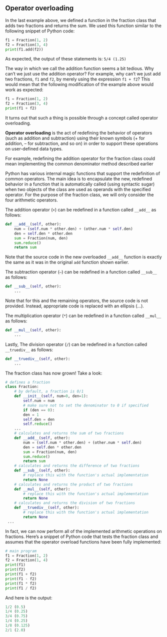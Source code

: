 ## Operator overloading
In the last example above, we defined a function in the fraction class that adds two fractions and returns
the sum. We used this function similar to the following snippet of Python code:
```python
f1 = Fraction(1, 2)
f2 = Fraction(3, 4)
print(f1.add(f2))
```
As expected, the output of these statements is: `5/4 (1.25)`

The way in which we call the addition function seems a bit tedious. Why can't we just use the addition
operator? For example, why can't we just add two fractions, `f1` and `f2`, by merely using the expression
`f1 + f2`? This would mean that the following modification of the example above would work as
expected:
```python
f1 = Fraction(1, 2)
f2 = Fraction(3, 4)
print(f1 + f2)
```

It turns out that such a thing is possible through a concept called operator overloading.

::: {.callout-tip title="Definition"}
**Operator overloading** is the act of redefining the behavior of operators (such as addition
and subtraction) using their known symbols (+ for addition, – for subtraction, and so on) in order to
support these operations on user-defined data types.
:::

For example, redefining the addition operator for the fraction class could mean implementing the
common denominator method described earlier

Python has various internal magic functions that support the redefinition of common operators. The
main idea is to encapsulate the new, redefined behavior in a function that is automatically called (using
syntactic sugar) when two objects of the class are used as operands with the specified operator. For the
purpose of the fraction class, we will only consider the four arithmetic operators.

The addition operator (`+`) can be redefined in a function called `__add__` as follows:
```python
def __add__(self, other):
    num = (self.num * other.den) + (other.num * self.den)
    den = self.den * other.den
    sum = Fraction(num, den)
    sum.reduce()
    return sum
```

Note that the source code in the new overloaded `__add__` function is exactly the same as it was in the
original `add` function shown earlier.

The subtraction operator (`–`) can be redefined in a function called `__sub__` as follows:
```python
def __sub__(self, other):
    ...
```

Note that for this and the remaining operators, the source code is not provided. Instead, appropriate
code is replaced with an ellipsis (…).

The multiplication operator (`*`) can be redefined in a function called `__mul__` as follows:
```python
def __mul__(self, other):
    ...
```

Lastly, The division operator (`/`) can be redefined in a function called `__truediv__` as follows:
```python
def __truediv__(self, other):
    ...
```

The fraction class has now grown! Take a look:
```python
# defines a fraction
class Fraction:
    # by default, a fraction is 0/1
    def __init__(self, num=0, den=1):
        self.num = num
        # make sure not to set the denominator to 0 if specified
        if (den == 0):
        den = 1
        self.den = den
        self.reduce()
    ...
    # calculates and returns the sum of two fractions
    def __add__(self, other):
        num = (self.num * other.den) + (other.num * self.den)
        den = self.den * other.den
        sum = Fraction(num, den)
        sum.reduce()
        return sum
    # calculates and returns the difference of two fractions
    def __sub__(self, other):
        # replace this with the function's actual implementation
        return None
    # calculates and returns the product of two fractions
    def __mul__(self, other):
        # replace this with the function's actual implementation
        return None
    # calculates and returns the division of two fractions
    def __truediv__(self, other):
        # replace this with the function's actual implementation
        return None
 ...
```

In fact, we can now perform all of the implemented arithmetic operations on fractions. Here's a snippet
of Python code that tests the fraction class and assumes that the operator overload functions have been
fully implemented:
```python
# main program
f1 = Fraction(1, 2)
f2 = Fraction(1, 4)
print(f1)
print(f2)
print(f1 + f2)
print(f1 - f2)
print(f1 * f2)
print(f1 / f2)
```

And here is the output:
```python
1/2 (0.5)
1/4 (0.25)
3/4 (0.75)
1/4 (0.25)
1/8 (0.125)
2/1 (2.0)
```
